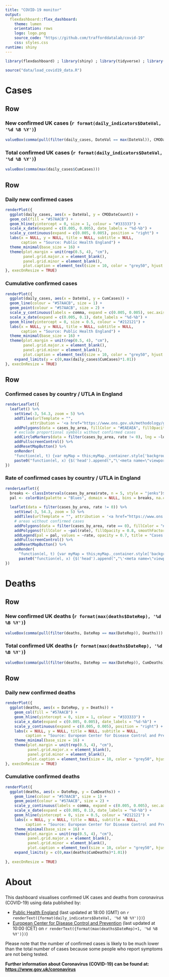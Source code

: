 ```yaml
---
title: "COVID-19 monitor"
output: 
  flexdashboard::flex_dashboard:
    theme: lumen
    orientation: rows
    logo: logo.png
    source_code: "https://github.com/trafforddatalab/covid-19"
    css: styles.css
runtime: shiny
---
```


```r
library(flexdashboard) ; library(shiny) ; library(tidyverse) ; library(httr) ; library(readxl) ;  library(sf) ;  library(htmlwidgets) ; library(htmltools) ; library(leaflet) ; library(leaflet.extras) ; library(DT) ; library(scales) ; library(classInt)

source("data/load_covid19_data.R")
```

Cases
=======================================================================

Row
-----------------------------------------------------------------------

### New confirmed UK cases (`r format(daily_indicators$DateVal, '%d %B %Y')`)
```r
valueBox(comma(pull(filter(daily_cases, DateVal == max(DateVal)), CMODateCount)))
```

### Total confirmed UK cases (`r format(daily_indicators$DateVal, '%d %B %Y')`)
```r
valueBox(comma(max(daily_cases$CumCases)))
```

Row {data-height=300}
-------------------------------------

### Daily new confirmed cases
```r
renderPlot({
  ggplot(daily_cases, aes(x = DateVal, y = CMODateCount)) +
  geom_col(fill = "#57AACB") +
  geom_hline(yintercept = 0, size = 1, colour = "#333333") +
  scale_x_date(expand = c(0.005, 0.005), date_labels = "%d-%b") +
  scale_y_continuous(expand = c(0.005, 0.005), position = "right") +
  labs(x = NULL, y = NULL, title = NULL, subtitle = NULL,
       caption = "Source: Public Health England") +
  theme_minimal(base_size = 16) +
  theme(plot.margin = unit(rep(0.5, 4), "cm"),
        panel.grid.major.x = element_blank(),
        panel.grid.minor = element_blank(),
        plot.caption = element_text(size = 10, color = "grey50", hjust = 1, margin = margin(t = 15))) 
}, execOnResize = TRUE)
```

### Cumulative confirmed cases
```r
renderPlot({
  ggplot(daily_cases, aes(x = DateVal, y = CumCases)) +
  geom_line(colour = "#57AACB", size = 1) +
  geom_point(colour = "#57AACB", size = 2) +
  scale_y_continuous(labels = comma, expand = c(0.005, 0.005), sec.axis = sec_axis(~ ., breaks = max(daily_cases$CumCases), labels = comma)) +
  scale_x_date(expand = c(0.005, 0.1), date_labels = "%d-%b") +
  geom_hline(yintercept = 0, size = 0.5, colour = "#212121") +
  labs(x = NULL, y = NULL, title = NULL, subtitle = NULL,
       caption = "Source: Public Health England") +
  theme_minimal(base_size = 16) +
  theme(plot.margin = unit(rep(0.5, 4), "cm"),
        panel.grid.major.x = element_blank(),
        panel.grid.minor = element_blank(),
        plot.caption = element_text(size = 10, color = "grey50", hjust = 1, margin = margin(t = 15))) +
    expand_limits(y = c(0,max(daily_cases$CumCases)*1.01))
}, execOnResize = TRUE)
```

Row
-------------------------------------

### Confirmed cases by country / UTLA in England
```r
renderLeaflet({
  leaflet() %>%
    setView(-3, 54.3, zoom = 5) %>% 
    addTiles(urlTemplate = "",
           attribution = '<a href="https://www.ons.gov.uk/methodology/geography/licences">Contains OS data © Crown copyright and database right (2020)</a> | Data: <a href="https://www.gov.uk/government/publications/covid-19-track-coronavirus-cases" target="_blank">Public Health England</a>') %>%
    addPolygons(data = cases_by_area, fillColor = "#EAEAEA", fillOpacity = 0.3, weight = 1, color = "#bdbdbd") %>% 
    # exclude proportional symbols without confirmed cases
    addCircleMarkers(data = filter(cases_by_area, rate != 0), lng = ~long, lat = ~lat, radius = ~sqrt(TotalCases), fillColor = "#57AACB", fillOpacity = 0.8, weight = 1, color = "#FFFFFF", opacity = 1, label = ~cases_popup) %>% 
    addFullscreenControl() %>% 
    addResetMapButton() %>% 
    onRender(
    "function(el, t) {var myMap = this;myMap._container.style['background'] = '#ffffff';}",
    paste0("function(el, x) {$('head').append(","\'<meta name=\"viewport\" content=\"width=device-width, initial-scale=1.0\">\'",");}"))
})
```

### Rate of confirmed cases by country / UTLA in England
```r
renderLeaflet({
  breaks <- classIntervals(cases_by_area$rate, n = 5, style = "jenks")$brks
  pal <- colorBin(palette = "Blues", domain = NULL, bins = breaks, na.color = "#FFFFFF")
  
  leaflet(data = filter(cases_by_area, rate != 0)) %>%
    setView(-3, 54.3, zoom = 5) %>% 
    addTiles(urlTemplate = "", attribution = '<a href="https://www.ons.gov.uk/methodology/geography/licences">Contains OS data © Crown copyright and database right (2020)</a> | Data: <a href="https://www.gov.uk/government/publications/covid-19-track-coronavirus-cases" target="_blank">Public Health England</a>') %>%
    # areas without confirmed cases
    addPolygons(data = filter(cases_by_area, rate == 0), fillColor = "#EAEAEA", fillOpacity = 0.3, weight = 1, color = "#bdbdbd", label = ~rate_popup, labelOptions = labelOptions(style = list("font-weight" = "normal", padding = "3px 8px"), textsize = "15px", direction = "auto"), highlightOptions = highlightOptions(color = "white", weight = 2, bringToFront = TRUE)) %>% 
    addPolygons(fillColor = ~pal(rate), fillOpacity = 0.8, smoothFactor = 0.5, stroke = TRUE, weight = 1, color = "#bdbdbd", opacity = 1, label = ~rate_popup, labelOptions = labelOptions(style = list("font-weight" = "normal", padding = "3px 8px"), textsize = "15px", direction = "auto"), highlightOptions = highlightOptions(color = "white", weight = 2, bringToFront = TRUE)) %>% 
    addLegend(pal = pal, values = ~rate, opacity = 0.7, title = "Cases per 100,000 population", position = "bottomright") %>% 
    addFullscreenControl() %>% 
    addResetMapButton() %>% 
    onRender(
      "function(el, t) {var myMap = this;myMap._container.style['background'] = '#ffffff';}",
      paste0("function(el, x) {$('head').append(","\'<meta name=\"viewport\" content=\"width=device-width, initial-scale=1.0\">\'",");}"))
})
```

Deaths
=======================================================================

Row
-----------------------------------------------------------------------

### New confirmed UK deaths (`r format(max(deaths$DateRep), '%d %B %Y')`)
```r
valueBox(comma(pull(filter(deaths, DateRep == max(DateRep)), Deaths)))
```

### Total confirmed UK deaths (`r format(max(deaths$DateRep), '%d %B %Y')`)
```r
valueBox(comma(pull(filter(deaths, DateRep == max(DateRep)), CumDeaths)))
```

Row {data-height=700}
-------------------------------------

### Daily new confirmed deaths
```r
renderPlot({
  ggplot(deaths, aes(x = DateRep, y = Deaths)) +
    geom_col(fill = "#57AACB") +
    geom_hline(yintercept = 0, size = 1, colour = "#333333") +
    scale_x_date(expand = c(0.005, 0.005), date_labels = "%d-%b") +
    scale_y_continuous(expand = c(0.005, 0.005), position = "right") +
    labs(x = NULL, y = NULL, title = NULL, subtitle = NULL,
         caption = "Source: European Center for Disease Control and Prevention") +
    theme_minimal(base_size = 16) +
    theme(plot.margin = unit(rep(0.5, 4), "cm"),
          panel.grid.major.x = element_blank(),
          panel.grid.minor = element_blank(),
          plot.caption = element_text(size = 10, color = "grey50", hjust = 1, margin = margin(t = 15)))
}, execOnResize = TRUE)
```

### Cumulative confirmed deaths
```r
renderPlot({
  ggplot(deaths, aes(x = DateRep, y = CumDeaths)) +
    geom_line(colour = "#57AACB", size = 1) +
    geom_point(colour = "#57AACB", size = 2) +
    scale_y_continuous(labels = comma, expand = c(0.005, 0.005), sec.axis = sec_axis(~ ., breaks = max(deaths$CumDeaths), labels = comma)) +
    scale_x_date(expand = c(0.005, 0.1), date_labels = "%d-%b") +
    geom_hline(yintercept = 0, size = 0.5, colour = "#212121") +
    labs(x = NULL, y = NULL, title = NULL, subtitle = NULL,
         caption = "Source: European Center for Disease Control and Prevention") +
    theme_minimal(base_size = 16) +
    theme(plot.margin = unit(rep(0.5, 4), "cm"),
          panel.grid.major.x = element_blank(),
          panel.grid.minor = element_blank(),
          plot.caption = element_text(size = 10, color = "grey50", hjust = 1, margin = margin(t = 15))) +
    expand_limits(y = c(0,max(deaths$CumDeaths)*1.01))
  
}, execOnResize = TRUE)
```

About {data-icon="fa-info-circle"}
=======================================================================

###

<div class = "about">
This dashboard visualises confirmed UK cases and deaths from coronavirus (COVID-19) using data published by:     

- <a href="https://www.gov.uk/government/publications/covid-19-track-coronavirus-cases" target="_blank">Public Health England</a> (last updated at 18:00 (GMT) on `r renderText({format(daily_indicators$DateVal, '%d %B %Y')})`)     
- <a href="https://www.ecdc.europa.eu/en/publications-data/download-todays-data-geographic-distribution-covid-19-cases-worldwide" target="_blank">European Center for Disease Control and Prevention</a> (last updated at 10:00 (CET) on `r renderText({format(max(deaths$DateRep)+1, '%d %B %Y')})`)     

Please note that the number of confirmed cases is likely to be much lower than the total number of cases because some people who report symptoms are not being tested.    

<strong>Further information about Coronavirus (COVID-19) can be found at: <a href="https://www.gov.uk/coronavirus" target="_blank">https://www.gov.uk/coronavirus</a></strong>
</div>
